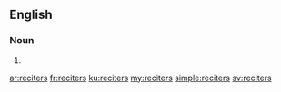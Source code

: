 ==English==

===Noun===
{{head|en|noun plural form}}

# {{plural of|reciter|lang=en}}

[[ar:reciters]]
[[fr:reciters]]
[[ku:reciters]]
[[my:reciters]]
[[simple:reciters]]
[[sv:reciters]]